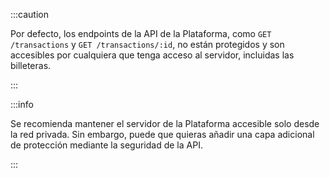 :::caution

Por defecto, los endpoints de la API de la Plataforma, como `GET /transactions` y `GET /transactions/:id`, no están protegidos y son accesibles por cualquiera que tenga acceso al servidor, incluidas las billeteras.

:::

:::info

Se recomienda mantener el servidor de la Plataforma accesible solo desde la red privada. Sin embargo, puede que quieras añadir una capa adicional de protección mediante la seguridad de la API.

:::
